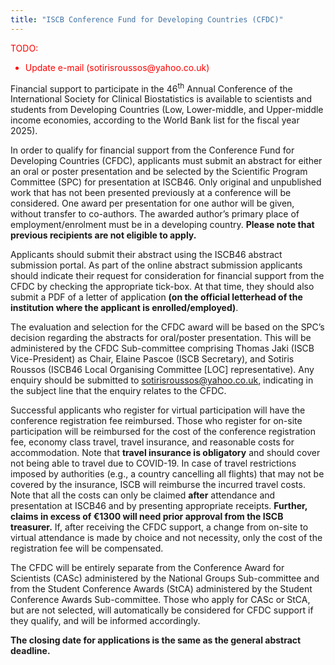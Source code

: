 ```yaml
---
title: "ISCB Conference Fund for Developing Countries (CFDC)"
---
```


<font color="red">
TODO:

* Update e-mail (sotirisroussos@yahoo.co.uk)

</font>

Financial support to participate in the 46<sup>th</sup> Annual Conference of the International Society for Clinical Biostatistics is available to scientists and students from Developing Countries (Low, Lower-middle, and Upper-middle income economies, according to the World Bank list for the fiscal year 2025).

In order to qualify for financial support from the Conference Fund for Developing Countries (CFDC), applicants must submit an abstract for either an oral or poster presentation and be selected by the Scientific Program Committee (SPC) for presentation at ISCB46. Only original and unpublished work that has not been presented previously at a conference will be considered. One award per presentation for one author will be given, without transfer to co-authors. The awarded author’s primary place of employment/enrolment must be in a developing country. **Please note that previous recipients are not eligible to apply.**

Applicants should submit their abstract using the ISCB46 abstract submission portal. As part of the online abstract submission applicants should indicate their request for consideration for financial support from the CFDC by checking the appropriate tick-box. At that time, they should also submit a PDF of a letter of application **(on the official letterhead of the institution where the applicant is enrolled/employed)**.

The evaluation and selection for the CFDC award will be based on the SPC’s decision regarding the abstracts for oral/poster presentation. This will be administered by the CFDC Sub-committee comprising Thomas Jaki (ISCB Vice-President) as Chair, Elaine Pascoe (ISCB Secretary), and Sotiris Roussos (ISCB46 Local Organising Committee [LOC] representative). Any enquiry should be submitted to [sotirisroussos@yahoo.co.uk](sotirisroussos@yahoo.co.uk), indicating in the subject line that the enquiry relates to the CFDC.

Successful applicants who register for virtual participation will have the conference registration fee reimbursed. Those who register for on-site participation will be reimbursed for the cost of the conference registration fee, economy class travel, travel insurance, and reasonable costs for accommodation. Note that **travel insurance is obligatory** and should cover not being able to travel due to COVID-19. In case of travel restrictions imposed by authorities (e.g., a country cancelling all flights) that may not be covered by the insurance, ISCB will reimburse the incurred travel costs. Note that all the costs can only be claimed **after** attendance and presentation at ISCB46 and by presenting appropriate receipts. **Further, claims in excess of €1300 will need prior approval from the ISCB treasurer.** If, after receiving the CFDC support, a change from on-site to virtual attendance is made by choice and not necessity, only the cost of the registration fee will be compensated.

The CFDC will be entirely separate from the Conference Award for Scientists (CASc) administered by the National Groups Sub-committee and from the Student Conference Awards (StCA) administered by the Student Conference Awards Sub-committee. Those who apply for CASc or StCA, but are not selected, will automatically be considered for CFDC support if they qualify, and will be informed accordingly.

**The closing date for applications is the same as the general abstract deadline.**